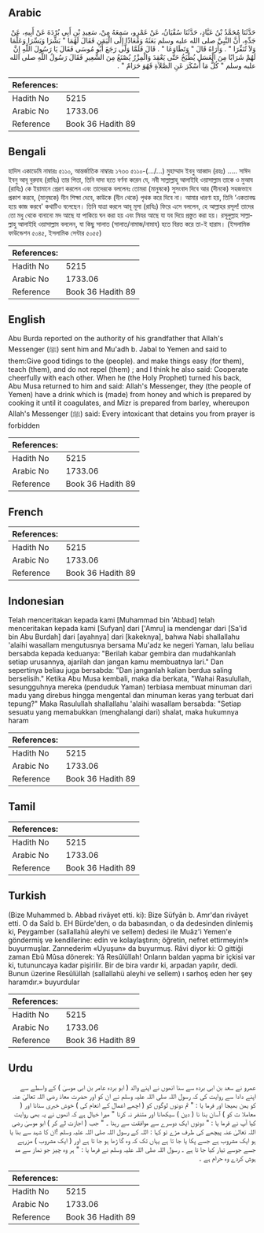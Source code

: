 ## Arabic


<div dir="rtl" lang="ar" style={{fontSize:'larger',backgroundColor:'#f8f9fa',padding:20}}>
حَدَّثَنَا مُحَمَّدُ بْنُ عَبَّادٍ، حَدَّثَنَا سُفْيَانُ، عَنْ عَمْرٍو، سَمِعَهُ مِنْ، سَعِيدِ بْنِ أَبِي بُرْدَةَ عَنْ أَبِيهِ، عَنْ جَدِّهِ، أَنَّ النَّبِيَّ صلى الله عليه وسلم بَعَثَهُ وَمُعَاذًا إِلَى الْيَمَنِ فَقَالَ لَهُمَا ‏"‏ بَشِّرَا وَيَسِّرَا وَعَلِّمَا وَلاَ تُنَفِّرَا ‏"‏ ‏.‏ وَأُرَاهُ قَالَ ‏"‏ وَتَطَاوَعَا ‏"‏ ‏.‏ قَالَ فَلَمَّا وَلَّى رَجَعَ أَبُو مُوسَى فَقَالَ يَا رَسُولَ اللَّهِ إِنَّ لَهُمْ شَرَابًا مِنَ الْعَسَلِ يُطْبَخُ حَتَّى يَعْقِدَ وَالْمِزْرُ يُصْنَعُ مِنَ الشَّعِيرِ فَقَالَ رَسُولُ اللَّهِ صلى الله عليه وسلم ‏"‏ كُلُّ مَا أَسْكَرَ عَنِ الصَّلاَةِ فَهُوَ حَرَامٌ ‏"‏ ‏.‏
</div>
<div style={{backgroundColor:'#f8f9fa',padding:20, marginBottom: 10}}><table> <thead> <tr> <th>References:</th> <th></th> </tr> </thead> <tbody><tr><td>Hadith No</td><td>5215</td></tr><tr><td>Arabic No</td><td>1733.06</td></tr><tr><td>Reference</td><td>Book 36 Hadith 89</td></tr></tbody></table></div>

## Bengali


<div dir="ltr" lang="bn" style={{fontSize:'larger',backgroundColor:'#f8f9fa',padding:20}}>
হাদিস একাডেমি নাম্বারঃ ৫১১০, আন্তর্জাতিক নাম্বারঃ ১৭৩৩ ৫১১০-(.../...) মুহাম্মাদ ইবনু আব্বাদ (রহঃ) ..... সাঈদ ইবনু আবূ বুরদাহ (রাযিঃ) তার পিতা, তিনি দাদা হতে বর্ণনা করেন যে, নবী সাল্লাল্লাহু আলাইহি ওয়াসাল্লাম তাকে ও মুআয (রাযিঃ) কে ইয়ামানে প্রেরণ করলেন এবং তাদেরকে বললেনঃ তোমরা (মানুষকে) সুসংবাদ দিবে আর (দীনকে) সহজভাবে প্রকাশ করবে, (মানুষকে) দীন শিক্ষা দেবে, কাউকে (দীন থেকে) পৃথক করে দিবে না। আমার ধারণা হয়, তিনি ‘একতাবদ্ধ হয়ে কাজ করবে' কথাটিও বলেছেন। তিনি যাত্রা করলে আবূ মূসা (রাযিঃ) ফিরে এসে বললেন, হে আল্লাহর রসূল! তাদের তো মধু থেকে বানানো মদ আছে যা পাকিয়ে ঘন করা হয় এবং মিযর আছে যা যব দিয়ে প্রস্তুত করা হয়। রসূলুল্লাহ সাল্লাল্লাহু আলাইহি ওয়াসাল্লাম বললেন, যা কিছু সালাত (সালাত/নামাজ/নামায) হতে বিরত করে তা-ই হারাম। (ইসলামিক ফাউন্ডেশন ৫০৪৫, ইসলামিক সেন্টার ৫০৫৫)
</div>
<div style={{backgroundColor:'#f8f9fa',padding:20, marginBottom: 10}}><table> <thead> <tr> <th>References:</th> <th></th> </tr> </thead> <tbody><tr><td>Hadith No</td><td>5215</td></tr><tr><td>Arabic No</td><td>1733.06</td></tr><tr><td>Reference</td><td>Book 36 Hadith 89</td></tr></tbody></table></div>

## English


<div dir="ltr" lang="en" style={{fontSize:'larger',backgroundColor:'#f8f9fa',padding:20}}>
Abu Burda reported on the authority of his grandfather that Allah's Messenger (ﷺ) sent him and Mu'adh b. Jabal to Yemen and said to them:Give good tidings to the (people). and make things easy (for them), teach (them), and do not repel (them) ; and I think he also said: Cooperate cheerfully with each other. When he (the Holy Prophet) turned his back, Abu Musa returned to him and said: Allah's Messenger, they (the people of Yemen) have a drink which is (made) from honey and which is prepared by cooking it until it coagulates, and Mizr is prepared from barley, whereupon Allah's Messenger (ﷺ) said: Every intoxicant that detains you from prayer is forbidden
</div>
<div style={{backgroundColor:'#f8f9fa',padding:20, marginBottom: 10}}><table> <thead> <tr> <th>References:</th> <th></th> </tr> </thead> <tbody><tr><td>Hadith No</td><td>5215</td></tr><tr><td>Arabic No</td><td>1733.06</td></tr><tr><td>Reference</td><td>Book 36 Hadith 89</td></tr></tbody></table></div>

## French


<div dir="ltr" lang="fr" style={{fontSize:'larger',backgroundColor:'#f8f9fa',padding:20}}>

</div>
<div style={{backgroundColor:'#f8f9fa',padding:20, marginBottom: 10}}><table> <thead> <tr> <th>References:</th> <th></th> </tr> </thead> <tbody><tr><td>Hadith No</td><td>5215</td></tr><tr><td>Arabic No</td><td>1733.06</td></tr><tr><td>Reference</td><td>Book 36 Hadith 89</td></tr></tbody></table></div>

## Indonesian


<div dir="ltr" lang="id" style={{fontSize:'larger',backgroundColor:'#f8f9fa',padding:20}}>
Telah menceritakan kepada kami [Muhammad bin 'Abbad] telah menceritakan kepada kami [Sufyan] dari ['Amru] ia mendengar dari [Sa'id bin Abu Burdah] dari [ayahnya] dari [kakeknya], bahwa Nabi shallallahu 'alaihi wasallam mengutusnya bersama Mu'adz ke negeri Yaman, lalu beliau bersabda kepada keduanya: "Berilah kabar gembira dan mudahkanlah setiap urusannya, ajarilah dan jangan kamu membuatnya lari." Dan sepertinya beliau juga bersabda: "Dan janganlah kalian berdua saling berselisih." Ketika Abu Musa kembali, maka dia berkata, "Wahai Rasulullah, sesungguhnya mereka (penduduk Yaman) terbiasa membuat minuman dari madu yang direbus hingga mengental dan minuman keras yang terbuat dari tepung?" Maka Rasulullah shallallahu 'alaihi wasallam bersabda: "Setiap sesuatu yang memabukkan (menghalangi dari) shalat, maka hukumnya haram
</div>
<div style={{backgroundColor:'#f8f9fa',padding:20, marginBottom: 10}}><table> <thead> <tr> <th>References:</th> <th></th> </tr> </thead> <tbody><tr><td>Hadith No</td><td>5215</td></tr><tr><td>Arabic No</td><td>1733.06</td></tr><tr><td>Reference</td><td>Book 36 Hadith 89</td></tr></tbody></table></div>

## Tamil


<div dir="ltr" lang="ta" style={{fontSize:'larger',backgroundColor:'#f8f9fa',padding:20}}>

</div>
<div style={{backgroundColor:'#f8f9fa',padding:20, marginBottom: 10}}><table> <thead> <tr> <th>References:</th> <th></th> </tr> </thead> <tbody><tr><td>Hadith No</td><td>5215</td></tr><tr><td>Arabic No</td><td>1733.06</td></tr><tr><td>Reference</td><td>Book 36 Hadith 89</td></tr></tbody></table></div>

## Turkish


<div dir="ltr" lang="tr" style={{fontSize:'larger',backgroundColor:'#f8f9fa',padding:20}}>
(Bize Muhammed b. Abbad rivâyet etti. ki): Bize Süfyân b. Amr'dan rivâyet etti. O da Saîd b. EH Bürde'den, o da babasından, o da dedesinden dinlemiş ki, Peygamber (sallallahü aleyhi ve sellem) dedesi ile Muâz'i Yemen'e göndermiş ve kendilerine: edin ve kolaylaştırın; öğretin, nefret ettirmeyin!» buyurmuşlar. Zannederim «Uyuşun» da buyurmuş. Râvi diyor ki: O gittiği zaman Ebû Mûsa dönerek: Yâ Resûlüllah! Onların baldan yapma bir içkisi var ki, tutununcaya kadar pişirilir. Bir de bira vardır ki, arpadan yapılır, dedi. Bunun üzerine Resûlüllah (sallallahü aleyhi ve sellem) ı sarhoş eden her şey haramdır.» buyurdular
</div>
<div style={{backgroundColor:'#f8f9fa',padding:20, marginBottom: 10}}><table> <thead> <tr> <th>References:</th> <th></th> </tr> </thead> <tbody><tr><td>Hadith No</td><td>5215</td></tr><tr><td>Arabic No</td><td>1733.06</td></tr><tr><td>Reference</td><td>Book 36 Hadith 89</td></tr></tbody></table></div>

## Urdu


<div dir="rtl" lang="ur" style={{fontSize:'larger',backgroundColor:'#f8f9fa',padding:20}}>
عمرو نے سعد بن ابی بردہ سے سنا انھوں نے اپنے والد ( ابو بردہ عامر بن ابی موسیٰ ) کے واسطے سے اپنے دادا سے روایت کی کہ رسول اللہ صلی اللہ علیہ وسلم نے ان کو اور حضرت معاذ رضی اللہ تعالیٰ عنہ کو یمن بھیجا اور فرما یا : " تم دونوں لوگوں کو ( اچھے اعمال کے انعام کی ) خوش خبری سنانا اور ( معاملا ت کو ) آسان بنا نا ( دین ) سیکھانا اور متنفر نہ کرنا " میرا خیال ہے کہ انھوں نے یہ بھی روایت کیا آپ نے فرما یا : " دونوں ایک دوسرے سے موافقت سے رہنا ۔ " جب ( اجازت لے کر ) ابو موسیٰ رضی اللہ تعالیٰ عنہ پیچھے کی طرف مڑے تو کہا : اللہ کے رسول اللہ صلی اللہ علیہ وسلم !ان کا شہد سے بنا یا ہو ایک مشروب ہے جسے پکا یا جا تا ہے یہاں تک کہ وہ گا ڑھا ہو جا تا ہے اور ( ایک مشروب ) مزرہے جسے جوسے تیار کیا جا تا ہے ۔ رسول اللہ صلی اللہ علیہ وسلم نے فرما یا : " ہر وہ چیز جو نماز سے مد ہوش کردے وہ حرام ہے ۔
</div>
<div style={{backgroundColor:'#f8f9fa',padding:20, marginBottom: 10}}><table> <thead> <tr> <th>References:</th> <th></th> </tr> </thead> <tbody><tr><td>Hadith No</td><td>5215</td></tr><tr><td>Arabic No</td><td>1733.06</td></tr><tr><td>Reference</td><td>Book 36 Hadith 89</td></tr></tbody></table></div>
